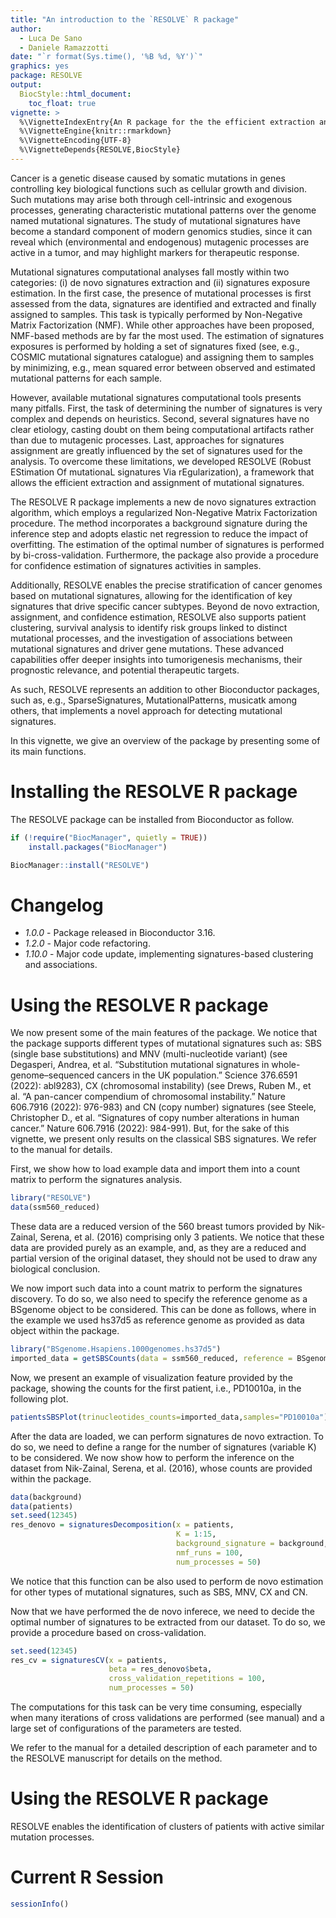 ```yaml
---
title: "An introduction to the `RESOLVE` R package"
author: 
  - Luca De Sano
  - Daniele Ramazzotti
date: "`r format(Sys.time(), '%B %d, %Y')`"
graphics: yes
package: RESOLVE
output:
  BiocStyle::html_document:
    toc_float: true
vignette: >
  %\VignetteIndexEntry{An R package for the the efficient extraction and assignment of mutational signatures from cancer genomes}
  %\VignetteEngine{knitr::rmarkdown}
  %\VignetteEncoding{UTF-8}
  %\VignetteDepends{RESOLVE,BiocStyle}
---
```


Cancer is a genetic disease caused by somatic mutations in genes controlling key biological functions such as cellular growth and division. Such mutations may arise both through cell-intrinsic and exogenous processes, generating characteristic mutational patterns over the genome named mutational signatures. The study of mutational signatures have become a standard component of modern genomics studies, since it can reveal which (environmental and endogenous) mutagenic processes are active in a tumor, and may highlight markers for therapeutic response.

Mutational signatures computational analyses fall mostly within two categories: (i) de novo signatures extraction and (ii) signatures exposure estimation. In the first case, the presence of mutational processes is first assessed from the data, signatures are identified and extracted and finally assigned to samples. This task is typically performed by Non-Negative Matrix Factorization (NMF). While other approaches have been proposed, NMF-based methods are by far the most used. The estimation of signatures exposures is performed by holding a set of signatures fixed (see, e.g., COSMIC mutational signatures catalogue) and assigning them to samples by minimizing, e.g., mean squared error between observed and estimated mutational patterns for each sample.

However, available mutational signatures computational tools presents many pitfalls. First, the task of determining the number of signatures is very complex and depends on heuristics. Second, several signatures have no clear etiology, casting doubt on them being computational artifacts rather than due to mutagenic processes. Last, approaches for signatures assignment are greatly influenced by the set of signatures used for the analysis. To overcome these limitations, we developed RESOLVE (Robust EStimation Of mutationaL signatures Via rEgularization), a framework that allows the efficient extraction and assignment of mutational signatures.

The RESOLVE R package implements a new de novo signatures extraction algorithm, which employs a regularized Non-Negative Matrix Factorization procedure. The method incorporates a background signature during the inference step and adopts elastic net regression to reduce the impact of overfitting. The estimation of the optimal number of signatures is performed by bi-cross-validation. Furthermore, the package also provide a procedure for confidence estimation of signatures activities in samples.

Additionally, RESOLVE enables the precise stratification of cancer genomes based on mutational signatures, allowing for the identification of key signatures that drive specific cancer subtypes. Beyond de novo extraction, assignment, and confidence estimation, RESOLVE also supports patient clustering, survival analysis to identify risk groups linked to distinct mutational processes, and the investigation of associations between mutational signatures and driver gene mutations. These advanced capabilities offer deeper insights into tumorigenesis mechanisms, their prognostic relevance, and potential therapeutic targets.

As such, RESOLVE represents an addition to other Bioconductor packages, such as, e.g., SparseSignatures, MutationalPatterns, musicatk among others, that implements a novel approach for detecting mutational signatures.

In this vignette, we give an overview of the package by presenting some of its main functions.

# Installing the RESOLVE R package

The RESOLVE package can be installed from Bioconductor as follow.

```r
if (!require("BiocManager", quietly = TRUE))
    install.packages("BiocManager")

BiocManager::install("RESOLVE")
```

# Changelog

- *1.0.0* - Package released in Bioconductor 3.16.
- *1.2.0* - Major code refactoring.
- *1.10.0* - Major code update, implementing signatures-based clustering and associations.

# Using the RESOLVE R package

We now present some of the main features of the package. We notice that the package supports different types of mutational signatures such as: SBS (single base substitutions) and MNV (multi-nucleotide variant) (see Degasperi, Andrea, et al. "Substitution mutational signatures in whole-genome–sequenced cancers in the UK population." Science 376.6591 (2022): abl9283), CX (chromosomal instability) (see Drews, Ruben M., et al. "A pan-cancer compendium of chromosomal instability." Nature 606.7916 (2022): 976-983) and CN (copy number) signatures (see Steele, Christopher D., et al. "Signatures of copy number alterations in human cancer." Nature 606.7916 (2022): 984-991). But, for the sake of this vignette, we present only results on the classical SBS signatures. We refer to the manual for details.

First, we show how to load example data and import them into a count matrix to perform the signatures analysis.

```r
library("RESOLVE")
data(ssm560_reduced)
```

These data are a reduced version of the 560 breast tumors provided by Nik-Zainal, Serena, et al. (2016) comprising only 3 patients. We notice that these data are provided purely as an example, and, as they are a reduced and partial version of the original dataset, they should not be used to draw any biological conclusion.

We now import such data into a count matrix to perform the signatures discovery. To do so, we also need to specify the reference genome as a BSgenome object to be considered. This can be done as follows, where in the example we used hs37d5 as reference genome as provided as data object within the package.

```r
library("BSgenome.Hsapiens.1000genomes.hs37d5")
imported_data = getSBSCounts(data = ssm560_reduced, reference = BSgenome.Hsapiens.1000genomes.hs37d5)
```

Now, we present an example of visualization feature provided by the package, showing the counts for the first patient, i.e., PD10010a, in the following plot.

```r
patientsSBSPlot(trinucleotides_counts=imported_data,samples="PD10010a")
```

After the data are loaded, we can perform signatures de novo extraction. To do so, we need to define a range for the number of signatures (variable K) to be considered. We now show how to perform the inference on the dataset from Nik-Zainal, Serena, et al. (2016), whose counts are provided within the package.

```r
data(background)
data(patients)
set.seed(12345)
res_denovo = signaturesDecomposition(x = patients, 
                                     K = 1:15, 
                                     background_signature = background, 
                                     nmf_runs = 100, 
                                     num_processes = 50)
```

We notice that this function can be also used to perform de novo estimation for other types of mutational signatures, such as SBS, MNV, CX and CN.

Now that we have performed the de novo inferece, we need to decide the optimal number of signatures to be extracted from our dataset. To do so, we provide a procedure based on cross-validation.

```r
set.seed(12345)
res_cv = signaturesCV(x = patients, 
                      beta = res_denovo$beta, 
                      cross_validation_repetitions = 100, 
                      num_processes = 50)
```

The computations for this task can be very time consuming, especially when many iterations of cross validations are performed (see manual) and a large set of configurations of the parameters are tested.

We refer to the manual for a detailed description of each parameter and to the RESOLVE manuscript for details on the method.

# Using the RESOLVE R package

RESOLVE enables the identification of clusters of patients with active similar mutation processes.

# Current R Session

```r
sessionInfo()
```
